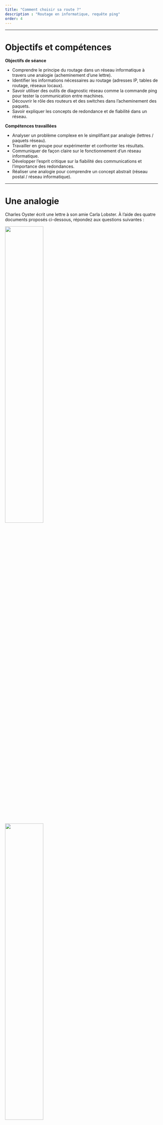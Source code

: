 ```yaml
---
title: "Comment choisir sa route ?"
description : "Routage en informatique, requête ping"
order: 4
---
```



---

# Objectifs et compétences

**Objectifs de séance**

::: {.competence}
- Comprendre le principe du routage dans un réseau informatique à travers une analogie (acheminement d’une lettre).  
- Identifier les informations nécessaires au routage (adresses IP, tables de routage, réseaux locaux).  
- Savoir utiliser des outils de diagnostic réseau comme la commande ping pour tester la communication entre machines.  
- Découvrir le rôle des routeurs et des switches dans l’acheminement des paquets.  
- Savoir expliquer les concepts de redondance et de fiabilité dans un réseau.  
:::

**Compétences travaillées**

::: {.competence}
- Analyser un problème complexe en le simplifiant par analogie (lettres / paquets réseau).  
- Travailler en groupe pour expérimenter et confronter les résultats.  
- Communiquer de façon claire sur le fonctionnement d’un réseau informatique.  
- Développer l’esprit critique sur la fiabilité des communications et l’importance des redondances.  
- Réaliser une analogie pour comprendre un concept abstrait (réseau postal / réseau informatique).  
:::

---

# Une analogie

Charles Oyster écrit une lettre à son amie Carla Lobster. À l’aide des quatre documents proposés ci-dessous, répondez aux questions suivantes :

![](../../image/snt/lettres.png){fig-align="center" width=50%}
<!-- description:  ; catégorie:  -->

![](../../image/snt/centre_tri.png){fig-align="center" width=50%}
<!-- description:  ; catégorie:  -->

![](../../image/snt/transport.png){fig-align="center" width=50%}
<!-- description:  ; catégorie:  -->

![](../../image/snt/deviation.png){fig-align="center" width=50%}
<!-- description:  ; catégorie:  -->

1. Quels sont les éléments qui sont précisés sur l'enveloppe de la lettre ?  
2. Lister les différents moyens d'acheminements de la lettre.  
3. Combien y a-t-il de centres de tri ?  
4. informations et tri 
    a. De quelle(s) information(s) a besoin le centre de tri de Washington pour acheminer la lettre ?  
    b. De quelle(s) information(s) a besoin le centre de tri de Paris pour acheminer la lettre ?  
    c. De quelle(s) information(s) a besoin le postier pour acheminer la lettre ?  
5. Quel problème a rencontré le postier sur la route ? Comment a-t-il résolu ce problème ?  

---

# Principe général

## Peut-on communiquer ?

::: {.boitedoc}
<div class="titre">📘 Document  : Ping ..., oui je suis  là</div>
<div class="contenu">
Ping est le nom d’une commande informatique permettant de tester l’accessibilité d’une autre machine à travers un réseau IP.  
La commande mesure également le temps mis pour recevoir une réponse, appelé *round-trip time* (temps aller-retour).  
Ping utilise une requête ICMP Request et attend une réponse Reply.  
L’envoi est répété pour des fins statistiques : déterminer le taux de paquets perdus et le délai moyen de réponse.
</div>
:::

Cette commande permet d’envoyer plusieurs paquets à un hôte distant ; cela permet de simuler l’envoi d’une donnée en plusieurs morceaux.

![](../../image/snt/ping1.png){fig-align="center" width=80%}
<!-- description:  ; catégorie:  -->

1.  Comprendre un ping
    a. 🤔 Expliquer la différence de temps entre les deux premiers envois du document 3.  
    b. 📊 Comment interpréter un résultat qui afficherait 100 % de perte ?  
2. Récupérer l’adresse IPv4 de votre machine et celle de vos voisins. Vos ordinateurs peuvent-ils communiquer ? Expliquer.  

---

## Le routage

📘  **Document :**

  <iframe src="https://www.youtube-nocookie.com/embed/88JeRflty4s" allowfullscreen style="width:70%;aspect-ratio:16/9;border:0;"></iframe>


1. Qu’est-ce que le routage dans un réseau informatique ? Expliquez brièvement son rôle et son importance.  
2. Quelles sont les informations clés utilisées par les routeurs pour prendre des décisions de routage ?  
   Expliquez le concept de table de routage et décrivez quelques-unes des informations qu’elle contient.  
3. 🧠 Qu’est-ce qu’une adresse IP et quel rôle joue-t-elle dans le routage des données ?  
   Expliquez comment les routeurs utilisent les adresses IP pour acheminer les paquets vers leur destination.  
4. Citer au moins trois technologies ou équipements couramment utilisés pour le routage dans les réseaux informatiques.  
   Expliquer brièvement leur fonctionnement.  

---

# Bilan

🧠 **Synthèse :**  
On utilisera les mots : *adresse IP, routeur, table de routage, réseau, switch, ping, paquets, redondance*
